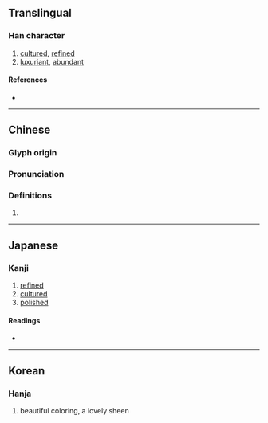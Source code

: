 {{character info/new}}
{{also|或}}
==Translingual==

===Han character===
{{Han char|rn=59|rad=彡|as=07|sn=10|four=53100|canj=IKRM|ids=⿻或⿰丿丿}}

# [[cultured]], [[refined]]
# [[luxuriant]], [[abundant]]

====References====
* {{Han ref|kx=0363.140|dkj=09983|dj=0682.120|hdz=21405.130|uh=5F67|ud=24423|bh=D17B|bd=53627}}

----

==Chinese==
{{zh-forms}}

===Glyph origin===
{{Han etym}}

===Pronunciation===
{{zh-pron
|m=yù
|c=juk1
|mc=y
|oc=y
|ma=
|cat=
}}

===Definitions===
{{zh-hanzi}}

# {{rfdef|lang=zh}}

----

==Japanese==

===Kanji===
{{ja-kanji|grade=|rs=彡07}}

# [[refined]]
# [[cultured]]
# [[polished]]

====Readings====
* {{ja-readings|on=[[いく]] (iku)|kun=[[あや]] (aya)}}

----

==Korean==

===Hanja===
{{ko-hanja|hangeul=욱|eumhun=|rv=uk|mr=uk|y=wuk}}

# beautiful coloring, a lovely sheen